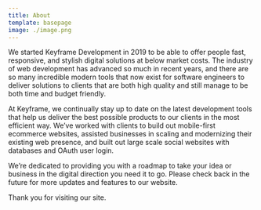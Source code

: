 ```yaml
---
title: About
template: basepage
image: ./image.png
---
```


We started Keyframe Development in 2019 to be able to offer people fast, responsive, and stylish digital solutions at below market costs. The industry of web development has advanced so much in recent years, and there are so many incredible modern tools that now exist for software engineers to deliver solutions to clients that are both high quality and still manage to be both time and budget friendly.

At Keyframe, we continually stay up to date on the latest development tools that help us deliver the best possible products to our clients in the most efficient way. We’ve worked with clients to build out mobile-first ecommerce websites, assisted businesses in scaling and modernizing their existing web presence, and built out large scale social websites with databases and OAuth user login.

We’re dedicated to providing you with a roadmap to take your idea or business in the digital direction you need it to go. Please check back in the future for more updates and features to our website.

Thank you for visiting our site.
